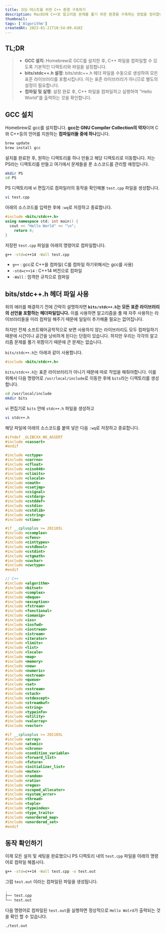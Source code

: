 ```yaml
---
title: 코딩 테스트를 위한 C++ 환경 구축하기
description: MacOS에 C++로 알고리즘 문제를 풀기 위한 환경을 구축하는 방법을 정리합니다.
thumbnail:
tags: ['Algorithm']
createdAt: 2023-01-21T10:54:09.418Z
---
```


## TL;DR

<Blockquote type="info">

- **GCC 설치**: Homebrew로 GCC를 설치한 후, C++ 파일을 컴파일할 수 있도록 기본적인 디렉토리와 파일을 설정합니다.
- **bits/stdc++.h 설정**: bits/stdc++.h 헤더 파일을 수동으로 생성하여 모든 표준 라이브러리를 포함시킵니다. 이는 표준 라이브러리가 아니므로 별도의 설정이 필요합니다.
- **컴파일 및 실행**: 설정 완료 후, C++ 파일을 컴파일하고 실행하여 "Hello World"를 출력하는 것을 확인합니다.

</Blockquote>

## GCC 설치

Homebrew로 gcc를 설치합니다.
**gcc는 GNU Compiler Collection의 약자**이며 C와 C++등의 언어를 지원하는 **컴파일러들 중에 하나**입니다.

```sh
brew update
brew install gcc
```

설치를 완료한 후, 원하는 디렉토리를 하나 만들고 해당 디렉토리로 이동합니다.
저는 PS라는 디렉토리를 만들고 여기에서 문제들을 푼 소스코드를 관리할 예정입니다.

```sh
mkdir PS
cd PS
```

PS 디렉토리에 vi 편집기로 컴파일러의 동작을 확인해볼 `test.cpp` 파일을 생성합니다.

```sh
vi test.cpp
```

아래의 소스코드를 입력한 후에 `:wq`로 저장하고 종료합니다.

```cpp title="test.cpp"
#include <bits/stdc++.h>
using namespace std; int main() {
  cout << "Hello World" << "\n";
    return 0;
}
```

저장한 `test.cpp` 파일을 아래의 명령어로 컴파일합니다.

```sh
g++ -std=c++14 -Wall test.cpp
```

- `g++` : gcc로 C++을 컴파일( C를 컴파일 하기위해서는 gcc를 사용)
- `-std=c++14` : C++14 버전으로 컴파일
- `-Wall` : 엄격한 규칙으로 컴파일

## bits/stdc++.h 헤더 파일 사용

위의 에러를 해결하기 전에 간략히 설명하자면 **`bits/stdc++.h`는 모든 표준 라이브러리의 선언을 포함하는 헤더파일입니다.** 이를 사용하면 알고리즘을 풀 때 자주 사용하는 라이브러리들을 미리 컴파일 해주기 때문에 일일이 추가해줄 필요는 없어집니다.

하지만 전체 소프트웨어공학적으로 보면 사용하지 않는 라이브러리도 모두 컴파일하기 때문에 시간이나 공간을 낭비하게 된다는 단점이 있습니다. 하지만 우리는 각각의 알고리즘 문제를 풀기 위함이기 때문에 큰 문제는 없습니다.

`bits/stdc++.h`는 아래과 같이 사용합니다.

```cpp
#include <bits/stdc++.h>
```

`bits/stdc++.h`는 표준 라이브러리가 아니기 때문에 따로 작업을 해줘야합니다.
이를 위해서 다음 명령어로 `/usr/local/include`로 이동한 후에 `bits`라는 디렉토리를 생성합니다.

```sh
cd /usr/local/include
mkdir bits
```

vi 편집기로 `bits` 안에 `stdc++.h` 파일을 생성하고

```sh
vi stdc++.h
```

해당 파일에 아래의 소스코드를 붙여 넣은 다음 `:wq`로 저장하고 종료합니다.

```cpp title="/usr/local/include/stdc++.h"
#ifndef _GLIBCXX_NO_ASSERT
#include <cassert>
#endif

#include <cctype>
#include <cerrno>
#include <cfloat>
#include <ciso646>
#include <climits>
#include <clocale>
#include <cmath>
#include <csetjmp>
#include <csignal>
#include <cstdarg>
#include <cstddef>
#include <cstdio>
#include <cstdlib>
#include <cstring>
#include <ctime>

#if __cplusplus >= 201103L
#include <ccomplex>
#include <cfenv>
#include <cinttypes>
#include <cstdbool>
#include <cstdint>
#include <ctgmath>
#include <cwchar>
#include <cwctype>
#endif

// C++
#include <algorithm>
#include <bitset>
#include <complex>
#include <deque>
#include <exception>
#include <fstream>
#include <functional>
#include <iomanip>
#include <ios>
#include <iosfwd>
#include <iostream>
#include <istream>
#include <iterator>
#include <limits>
#include <list>
#include <locale>
#include <map>
#include <memory>
#include <new>
#include <numeric>
#include <ostream>
#include <queue>
#include <set>
#include <sstream>
#include <stack>
#include <stdexcept>
#include <streambuf>
#include <string>
#include <typeinfo>
#include <utility>
#include <valarray>
#include <vector>

#if __cplusplus >= 201103L
#include <array>
#include <atomic>
#include <chrono>
#include <condition_variable>
#include <forward_list>
#include <future>
#include <initializer_list>
#include <mutex>
#include <random>
#include <ratio>
#include <regex>
#include <scoped_allocator>
#include <system_error>
#include <thread>
#include <tuple>
#include <typeindex>
#include <type_traits>
#include <unordered_map>
#include <unordered_set>
#endif
```

## 동작 확인하기

이제 모든 설치 및 세팅을 완료했으니 PS 디렉토리 내의 `test.cpp` 파일을 아래의 명령어로 컴파일 해봅시다.

```sh
g++ -std=c++14 -Wall test.cpp -o test.out
```

그럼 `test.out` 이라는 컴파일된 파일을 생성됩니다.

```sh
.
├── test.cpp
└── test.out
```

다음 명령어로 컴파일된 `test.out`을 실행하면 정상적으로 `Hello Wolrd`가 출력되는 것을 확인 할 수 있습니다.

```sh
./test.out
```
